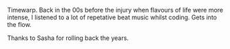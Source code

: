 
Timewarp. Back in the 00s before the injury when flavours of life were more intense, I listened to a lot of repetative
beat music whilst coding. Gets into the flow.

Thanks to Sasha for rolling back the years. 